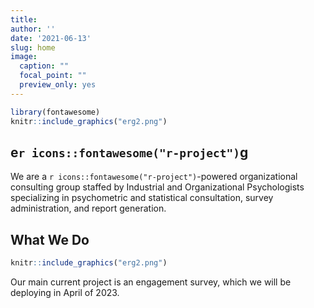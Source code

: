 ```yaml
---
title: 
author: ''
date: '2021-06-13'
slug: home
image:
  caption: ""
  focal_point: ""
  preview_only: yes
---
```


```r

library(fontawesome)
knitr::include_graphics("erg2.png")
```

## e`r icons::fontawesome("r-project")`g  

We are a `r icons::fontawesome("r-project")`-powered organizational consulting group staffed by Industrial and Organizational Psychologists specializing in psychometric and statistical consultation, survey administration, and report generation.  

## What We Do  

```r
knitr::include_graphics("erg2.png")
```

Our main current project is an engagement survey, which we will be deploying in April of 2023. 

